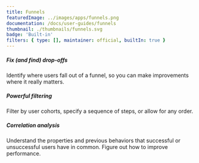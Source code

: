 ```yaml
---
title: Funnels
featuredImage: ../images/apps/funnels.png
documentation: /docs/user-guides/funnels
thumbnail: ./thumbnails/funnels.svg
badge: 'Built-in'
filters: { type: [], maintainer: official, builtIn: true }
---
```


<Section
    divider={false}
    title="Analyze users across a series of actions. See how many people start or finish a sequence — and where they drop off."
    size="full"
    cols={3}
>
    <div>
        <h5>Fix (and find) drop-offs</h5>
        <p>Identify where users fall out of a funnel, so you can make improvements where it really matters.</p>
    </div>
    <div>
        <h5>Powerful filtering</h5>
        <p>Filter by user cohorts, specify a sequence of steps, or allow for any order.</p>
    </div>
    <div>
        <h5>Correlation analysis</h5>
        <p>
            Understand the properties and previous behaviors that successful or unsuccessful users have in common.
            Figure out how to improve performance.
        </p>
    </div>
</Section>

<TutorialsSlider topic="funnels" />

<Section divider={false}>
    <Quote
        imageSource="/images/customers/rikin.png"
        size="md"
        name="Rikin Kachhia"
        title="Software Engineer, Hasura"
        quote={`“We observed drop-offs at very particular stages of our onboarding flows, as a result, we took several actions such as moving these steps further down the funnel. These changes helped us deliver a 10-20% improvement in our conversion rate.”`}
    />
</Section>

<Documentation />
